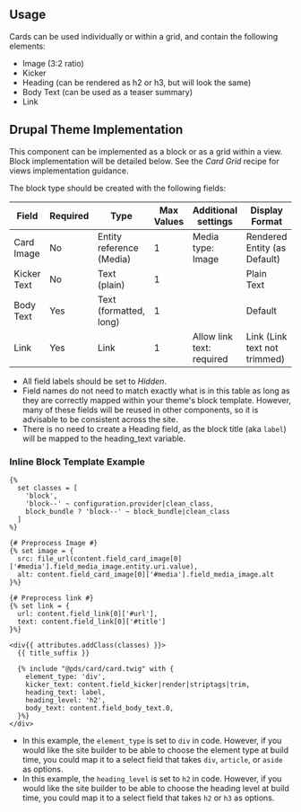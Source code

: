 ## Usage

Cards can be used individually or within a grid, and contain the following elements:

- Image (3:2 ratio)
- Kicker
- Heading (can be rendered as h2 or h3, but will look the same)
- Body Text (can be used as a teaser summary)
- Link

## Drupal Theme Implementation

This component can be implemented as a block or as a grid within a view. Block implementation will be detailed below. See the _Card Grid_ recipe for views implementation guidance.

The block type should be created with the following fields:

| Field       | Required | Type                     | Max Values | Additional settings       | Display Format               |
| ----------- | -------- | ------------------------ | ---------- | ------------------------- | ---------------------------- |
| Card Image  | No       | Entity reference (Media) | 1          | Media type: Image         | Rendered Entity (as Default) |
| Kicker Text | No       | Text (plain)             | 1          |                           | Plain Text                   |
| Body Text   | Yes      | Text (formatted, long)   | 1          |                           | Default                      |
| Link        | Yes      | Link                     | 1          | Allow link text: required | Link (Link text not trimmed) |

- All field labels should be set to _Hidden_.
- Field names do not need to match exactly what is in this table as long as they are correctly mapped within your theme's block template. However, many of these fields will be reused in other components, so it is advisable to be consistent across the site.
- There is no need to create a Heading field, as the block title (aka `label`) will be mapped to the heading_text variable.

### Inline Block Template Example

```
{%
  set classes = [
    'block',
    'block--' ~ configuration.provider|clean_class,
    block_bundle ? 'block--' ~ block_bundle|clean_class
  ]
%}

{# Preprocess Image #}
{% set image = {
  src: file_url(content.field_card_image[0]['#media'].field_media_image.entity.uri.value),
  alt: content.field_card_image[0]['#media'].field_media_image.alt
}%}

{# Preprocess link #}
{% set link = {
  url: content.field_link[0]['#url'],
  text: content.field_link[0]['#title']
}%}

<div{{ attributes.addClass(classes) }}>
  {{ title_suffix }}

  {% include "@pds/card/card.twig" with {
    element_type: 'div',
    kicker_text: content.field_kicker|render|striptags|trim,
    heading_text: label,
    heading_level: 'h2',
    body_text: content.field_body_text.0,
  }%}
</div>

```

- In this example, the `element_type` is set to `div` in code. However, if you would like the site builder to be able to choose the element type at build time, you could map it to a select field that takes `div`, `article`, or `aside` as options.
- In this example, the `heading_level` is set to `h2` in code. However, if you would like the site builder to be able to choose the heading level at build time, you could map it to a select field that takes `h2` or `h3` as options.
